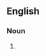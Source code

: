 {{also|oilrigs}}
==English==

===Noun===
{{head|en|noun plural form}}

# {{plural of|oil rig|lang=en}}